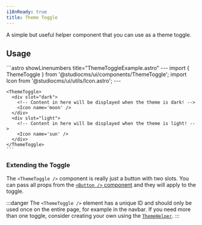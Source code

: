```yaml
---
i18nReady: true
title: Theme Toggle
---
```


A simple but useful helper component that you can use as a theme toggle.

## Usage

<Tabs>
  <TabItem label="Preview">
    <PreviewCard>
      <ThemeToggle>
        <Icon name='moon' width={24} height={24} slot="dark" />
        <Icon name='sun' width={24} height={24} slot="light" />
      </ThemeToggle>
    </PreviewCard>
  </TabItem>
  <TabItem label="Code">
    ```astro showLinenumbers title="ThemeToggleExample.astro"
    ---
    import { ThemeToggle } from '@studiocms/ui/components/ThemeToggle';
    import Icon from '@studiocms/ui/utils/Icon.astro';
    ---

    <ThemeToggle>
      <div slot="dark">
        <!-- Content in here will be displayed when the theme is dark! -->
        <Icon name='moon' />
      </div>
      <div slot="light">
        <!-- Content in here will be displayed when the theme is light! -->
        <Icon name='sun' />
      </div>
    </ThemeToggle>
    ```
  </TabItem>
</Tabs>

### Extending the Toggle

The `<ThemeToggle />` component is really just a button with two slots. You can pass all props from the 
<a href="/customizing/studiocms-ui/components/button/">`<Button />` component</a> and they will apply to the toggle. 

:::danger
The `<ThemeToggle />` element has a unique ID and should only be used once on the entire page, for example in the navbar. 
If you need more than one toggle, consider creating your own using the <a href="/customizing/studiocms-ui/components/theme-helper/">`ThemeHelper`</a>.
:::
